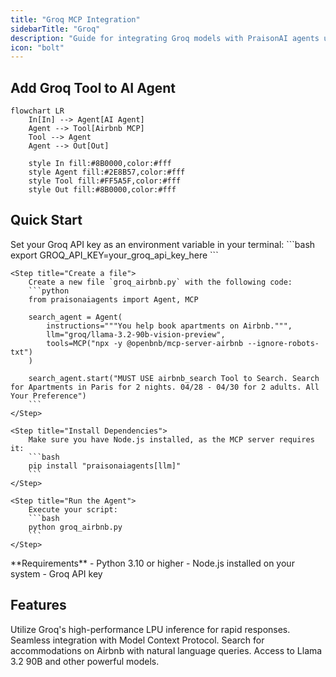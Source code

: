 ```yaml
---
title: "Groq MCP Integration"
sidebarTitle: "Groq"
description: "Guide for integrating Groq models with PraisonAI agents using MCP"
icon: "bolt"
---
```


## Add Groq Tool to AI Agent

```mermaid
flowchart LR
    In[In] --> Agent[AI Agent]
    Agent --> Tool[Airbnb MCP]
    Tool --> Agent
    Agent --> Out[Out]
    
    style In fill:#8B0000,color:#fff
    style Agent fill:#2E8B57,color:#fff
    style Tool fill:#FF5A5F,color:#fff
    style Out fill:#8B0000,color:#fff
```

## Quick Start

<Steps>
    <Step title="Set API Key">
        Set your Groq API key as an environment variable in your terminal:
        ```bash
        export GROQ_API_KEY=your_groq_api_key_here
        ```
    </Step>

    <Step title="Create a file">
        Create a new file `groq_airbnb.py` with the following code:
        ```python
        from praisonaiagents import Agent, MCP

        search_agent = Agent(
            instructions="""You help book apartments on Airbnb.""",
            llm="groq/llama-3.2-90b-vision-preview",
            tools=MCP("npx -y @openbnb/mcp-server-airbnb --ignore-robots-txt")
        )

        search_agent.start("MUST USE airbnb_search Tool to Search. Search for Apartments in Paris for 2 nights. 04/28 - 04/30 for 2 adults. All Your Preference")
        ```
    </Step>

    <Step title="Install Dependencies">
        Make sure you have Node.js installed, as the MCP server requires it:
        ```bash
        pip install "praisonaiagents[llm]"
        ```
    </Step>

    <Step title="Run the Agent">
        Execute your script:
        ```bash
        python groq_airbnb.py
        ```
    </Step>
</Steps>

<Note>
  **Requirements**
  - Python 3.10 or higher
  - Node.js installed on your system
  - Groq API key
</Note>

## Features

<CardGroup cols={2}>
  <Card title="Ultra-Fast Inference" icon="bolt">
    Utilize Groq's high-performance LPU inference for rapid responses.
  </Card>
  <Card title="MCP Integration" icon="plug">
    Seamless integration with Model Context Protocol.
  </Card>
  <Card title="Airbnb Search" icon="hotel">
    Search for accommodations on Airbnb with natural language queries.
  </Card>
  <Card title="Advanced Models" icon="brain">
    Access to Llama 3.2 90B and other powerful models.
  </Card>
</CardGroup>
